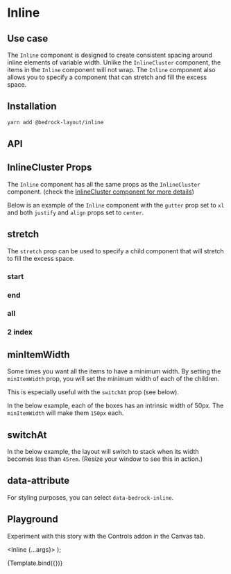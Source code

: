 

<Meta title="Spacer Components/Inline" component={Inline} />

# Inline

## Use case

The `Inline` component is designed to create consistent spacing around inline elements of variable width. Unlike the `InlineCluster` component,
the items in the `Inline` component will not wrap. The `Inline` component also allows you to specify a component that can stretch and fill the excess space.

## Installation

```bash
yarn add @bedrock-layout/inline
```

## API

<Story name="API" argTypes={argTypes} />

<ArgsTable story="API" />

## InlineCluster Props

The `Inline` component has all the same props as the `InlineCluster` component. (check the [InlineCluster component for more details](/?path=/docs/components-inlinecluster--api))

Below is an example of the `Inline` component with the `gutter` prop set to `xl` and both `justify` and `align` props set to `center`.

<Canvas withSource="open">
  <Story name="InlineCluster Props">
    <Inline gutter="xl" justify="center" align="center">
      <Box style={{ height: 200 }} />
      <Box />
      <Box />
      <Box />
    </Inline>
  </Story>
</Canvas>

## stretch

The `stretch` prop can be used to specify a child component that will stretch to fill the excess space.

<Canvas withSource="open">
  <Story name="stretch">
    <h3>start</h3>
    <Inline gutter="lg" stretch="start">
      <Box />
      <Box />
      <Box />
      <Box />
    </Inline>
    <h3>end</h3>
    <Inline gutter="lg" stretch="end">
      <Box />
      <Box />
      <Box />
      <Box />
    </Inline>
    <h3>all</h3>
    <Inline gutter="lg" stretch="all">
      <Box />
      <Box />
      <Box />
      <Box />
    </Inline>
    <h3>2 index</h3>
    <Inline gutter="lg" stretch={2}>
      <Box />
      <Box />
      <Box />
      <Box />
    </Inline>
  </Story>
</Canvas>

## minItemWidth

Some times you want all the items to have a minimum width. By setting the `minItemWidth` prop, you will set the minimum width of each of the children.

This is especially useful with the `switchAt` prop (see below).

In the below example, each of the boxes has an intrinsic width of 50px. The `minItemWidth` will make them `150px` each.

<Canvas withSource="open">
  <Story name="minItemWidth">
    <Inline gutter="lg" minItemWidth={150}>
      <Box style={{}} />
      <Box />
      <Box />
      <Box />
    </Inline>
  </Story>
</Canvas>

## switchAt

In the below example, the layout will switch to stack when its width becomes less than `45rem`. (Resize your window to see this in action.)

<Canvas withSource="open">
  <Story name="switchAt">
    <Inline gutter="lg" switchAt="45rem" minItemWidth={100}>
      <Box />
      <Box />
      <Box />
      <Box />
    </Inline>
  </Story>
</Canvas>

## data-attribute

For styling purposes, you can select `data-bedrock-inline`.

## Playground

Experiment with this story with the Controls addon in the Canvas tab.

   <Inline {...args}>
      <Box style={{minWidth:100}} />
      <Box style={{minWidth:100}} />
      <Box style={{minWidth:100}} />
      <Box style={{minWidth:100}} />
    </Inline>
);

<Canvas>
  <Story
    name="Playground"
    args={{
      gutter: "lg",
      justify: "start",
      align: "start",
      stretch: "end",
      switchAt: "40rem",
      minItemWidth: "6.25rem",
    }}
    argTypes={argTypes}
  >
    {Template.bind({})}
  </Story>
</Canvas>

<ArgsTable story="Playground" />
